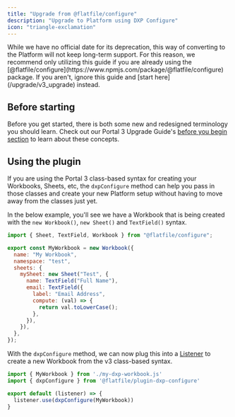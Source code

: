 ```yaml
---
title: "Upgrade from @flatfile/configure"
description: "Upgrade to Platform using DXP Configure"
icon: "triangle-exclamation"
---
```

<Warning>
    While we have no official date for its deprecation, this way of converting to the Platform will not keep long-term support. For this reason, we recommend only utilizing this guide if you are already using the [@flatfile/configure](https://www.npmjs.com/package/@flatfile/configure) package. If you aren't, ignore this guide and [start here](/upgrade/v3_upgrade) instead.
</Warning>

## Before starting
Before you get started, there is both some new and redesigned terminology you should learn. Check out our Portal 3 Upgrade Guide's [before you begin section](/upgrade/v3_upgrade#before-you-begin) to learn about these concepts.

## Using the plugin
If you are using the Portal 3 class-based syntax for creating your Workbooks, Sheets, etc, the `dxpConfigure` method can help you pass in those classes and create your new Platform setup without having to move away from the classes just yet.

In the below example, you'll see we have a Workbook that is being created with the `new Workbook()`, `new Sheet()` and `TextField()` syntax.

```js my-dxp-workbook.js
import { Sheet, TextField, Workbook } from "@flatfile/configure";

export const MyWorkbook = new Workbook({
  name: "My Workbook",
  namespace: "test",
  sheets: {
    mySheet: new Sheet("Test", {
      name: TextField("Full Name"),
      email: TextField({
        label: "Email Address",
        compute: (val) => {
          return val.toLowerCase();
        },
      }),
    }),
  },
});
```

With the `dxpConfigure` method, we can now plug this into a [Listener](/quickstart/meet-the-listener) to create a new Workbook from the v3 class-based syntax.

```js listener.js
import { MyWorkbook } from './my-dxp-workbook.js'
import { dxpConfigure } from '@flatfile/plugin-dxp-configure'

export default (listener) => {
  listener.use(dxpConfigure(MyWorkbook))
}
```

